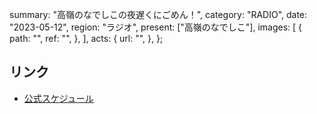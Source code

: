   summary: "高嶺のなでしこの夜遅くにごめん！",
  category: "RADIO",
  date: "2023-05-12",
  region: "ラジオ",
  present: ["高嶺のなでしこ"],
  images: [
    {
      path: "",
      ref: "",
    },
  ],
  acts: {
    url: "",
  },
};

## リンク

- [公式スケジュール](https://takanenonadeshiko.jp/?p=1009)
